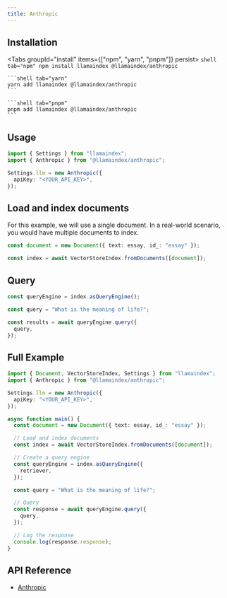 ```yaml
---
title: Anthropic
---
```


## Installation


<Tabs groupId="install" items={["npm", "yarn", "pnpm"]} persist>
	```shell tab="npm"
	npm install llamaindex @llamaindex/anthropic
	```

	```shell tab="yarn"
	yarn add llamaindex @llamaindex/anthropic
	```

	```shell tab="pnpm"
	pnpm add llamaindex @llamaindex/anthropic
	```
</Tabs>

## Usage

```ts
import { Settings } from "llamaindex";
import { Anthropic } from "@llamaindex/anthropic";

Settings.llm = new Anthropic({
  apiKey: "<YOUR_API_KEY>",
});
```

## Load and index documents

For this example, we will use a single document. In a real-world scenario, you would have multiple documents to index.

```ts
const document = new Document({ text: essay, id_: "essay" });

const index = await VectorStoreIndex.fromDocuments([document]);
```

## Query

```ts
const queryEngine = index.asQueryEngine();

const query = "What is the meaning of life?";

const results = await queryEngine.query({
  query,
});
```

## Full Example

```ts
import { Document, VectorStoreIndex, Settings } from "llamaindex";
import { Anthropic } from "@llamaindex/anthropic";

Settings.llm = new Anthropic({
  apiKey: "<YOUR_API_KEY>",
});

async function main() {
  const document = new Document({ text: essay, id_: "essay" });

  // Load and index documents
  const index = await VectorStoreIndex.fromDocuments([document]);

  // Create a query engine
  const queryEngine = index.asQueryEngine({
    retriever,
  });

  const query = "What is the meaning of life?";

  // Query
  const response = await queryEngine.query({
    query,
  });

  // Log the response
  console.log(response.response);
}
```

## API Reference

- [Anthropic](/docs/api/classes/Anthropic)
